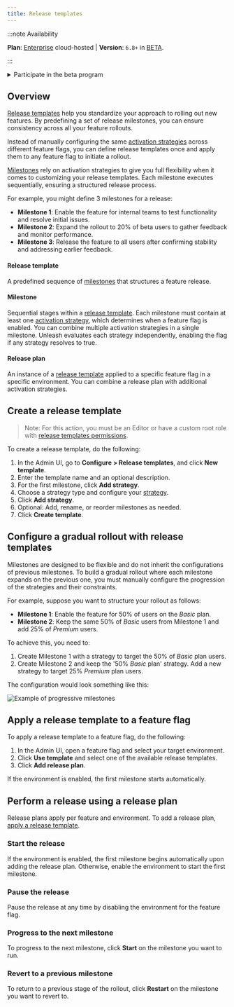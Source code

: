 ```yaml
---
title: Release templates
---
```


:::note Availability

**Plan**: [Enterprise](https://www.getunleash.io/pricing) cloud-hosted | **Version**: `6.8+` in [BETA](/availability#beta-features).

:::

<details>
  <summary>Participate in the beta program</summary>

  Release templates are currently in beta. If you're interesting in trying the feature out, please contact us at beta@getunleash.io.

  Future iterations of the feature may include:
    - An overview of ongoing releases and currently running milestones across all projects
    - Automated transitions between different milestones
</details>


## Overview

[Release templates](#release-template) help you standardize your approach to rolling out new features. By predefining a set of release milestones, you can ensure consistency across all your feature rollouts.

Instead of manually configuring the same [activation strategies](/reference/activation-strategies) across different feature flags, you can define release templates once and apply them to any feature flag to initiate a rollout.

[Milestones](#milestone) rely on activation strategies to give you full flexibility when it comes to customizing your release templates. Each milestone executes sequentially, ensuring a structured release process.

For example, you might define 3 milestones for a release:
- **Milestone 1**: Enable the feature for internal teams to test functionality and resolve initial issues.
- **Milestone 2**: Expand the rollout to 20% of beta users to gather feedback and monitor performance.
- **Milestone 3**: Release the feature to all users after confirming stability and addressing earlier feedback.

#### Release template

A predefined sequence of [milestones](#milestone) that structures a feature release.

#### Milestone
Sequential stages within a [release template](#release-template). Each milestone must contain at least one [activation strategy](/reference/activation-strategies), which determines when a feature flag is enabled.
You can combine multiple activation strategies in a single milestone. Unleash evaluates each strategy independently, enabling the flag if any strategy resolves to true.

#### Release plan

An instance of a [release template](#release-template) applied to a specific feature flag in a specific environment. You can combine a release plan with additional activation strategies.

## Create a release template

> Note: For this action, you must be an Editor or have a custom root role with [release templates permissions](/reference/rbac#release-template-permissions).

To create a release template, do the following:

1. In the Admin UI, go to **Configure > Release templates**, and click **New template**.
2. Enter the template name and an optional description.
3. For the first milestone, click **Add strategy**.
4. Choose a strategy type and configure your [strategy](/reference/activation-strategies).
5. Click **Add strategy**.
6. Optional: Add, rename, or reorder milestones as needed.
7. Click **Create template**.

## Configure a gradual rollout with release templates

Milestones are designed to be flexible and do not inherit the configurations of previous milestones. To build a gradual rollout where each milestone expands on the previous one, you must manually configure the progression of the strategies and their constraints.

For example, suppose you want to structure your rollout as follows:
- **Milestone 1**: Enable the feature for 50% of users on the _Basic_ plan.
- **Milestone 2**: Keep the same 50% of _Basic_ users from Milestone 1 and add 25% of _Premium_ users.

To achieve this, you need to:
1. Create Milestone 1 with a strategy to target the 50% of _Basic_ plan users.
2. Create Milestone 2 and keep the '50% _Basic_ plan' strategy. Add a new strategy to target 25% _Premium_ plan users.

The configuration would look something like this:

![Example of progressive milestones](/img/progressive-milestones.png)

## Apply a release template to a feature flag

To apply a release template to a feature flag, do the following:

1. In the Admin UI, open a feature flag and select your target environment.
2. Click **Use template** and select one of the available release templates.
3. Click **Add release plan**.

If the environment is enabled, the first milestone starts automatically.

## Perform a release using a release plan

Release plans apply per feature and environment. To add a release plan, [apply a release template](#apply-a-release-template-to-a-feature-flag).

### Start the release
If the environment is enabled, the first milestone begins automatically upon adding the release plan. Otherwise, enable the environment to start the first milestone.

### Pause the release
Pause the release at any time by disabling the environment for the feature flag.

### Progress to the next milestone
To progress to the next milestone, click **Start** on the milestone you want to run.

### Revert to a previous milestone

To return to a previous stage of the rollout, click **Restart** on the milestone you want to revert to.
